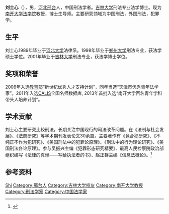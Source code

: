 {{Otheruses|other=名为刘士心的其他人物|刘先志}}
{{primarysources|time=2016-11-20T22:46:19+00:00}}
'''刘士心'''（{{bd|1967年|11月}}），男，[[河北|河北]][[邢台|邢台]]人，中国刑法学者。[[吉林大学|吉林大学]]刑法专业法学博士。现为[[南开大学法学院|南开大学法学院]]教授，博士生导师。主要研究领域为中国刑法，外国刑法，犯罪学。

== 生平 ==
刘士心1989年毕业于[[河北大学|河北大学]]法律系。1998年毕业于[[郑州大学|郑州大学]]刑法专业，获法学硕士学位。2001年毕业于[[吉林大学|吉林大学]]刑法专业，获法学博士学位。

== 奖项和荣誉 ==
2006年入选[[中华人民共和国教育部|教育部]]“新世纪优秀人才支持计划”，同年当选“天津市优秀青年法学家”。2011年入选[[CALIS|CALIS]]全国名师数据库, 2013年首批入选“南开大学百名青年学科带头人培养计划”。

== 学术贡献 ==
刘士心主要研究比较刑法，长期关注中国现行的司法改革问题。在《法制与社会发展》、《法商研究》等学术期刊发表论文30余篇。主要著作有《竞合犯研究》、《不纯正不作为犯研究》、《美国刑法中的犯罪论原理》、《刑法中的行为理论研究》、《美国刑法各论原理》。参与吴振兴主编《犯罪形态研究精要》、最高人民检察院政治部组织编写《法律的真谛——写给执法者的书》、赵正群主编《信息法概论》。<ref>{{Cite web|url=http://law.nankai.edu.cn/9e/84/c4947a40580/page.htm|title=刘士心|accessdate=2016-11-20|work=南开大学法学院|archive-date=2018-10-05|archive-url=https://web.archive.org/web/20181005184416/http://law.nankai.edu.cn/9e/84/c4947a40580/page.htm|dead-url=no}}</ref>

== 参考资料 ==
{{reflist}}

{{Authority control}}
{{DEFAULTSORT:Liu}}
[[Category:刘姓|Shi]]
[[Category:邢台人|Category:邢台人]]
[[Category:吉林大学校友|Category:吉林大学校友]]
[[Category:南开大学教授|Category:南开大学教授]]
[[Category:刑法学家|Category:刑法学家]]
[[Category:中国法学家|Category:中国法学家]]
